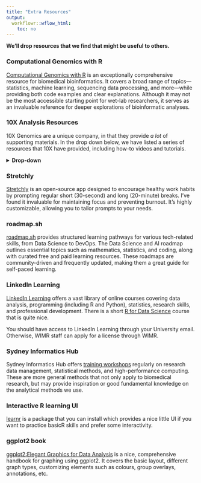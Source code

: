 ---
title: "Extra Resources"
output:
  workflowr::wflow_html:
    toc: no
---

<dev class="hint-info"> 
**We'll drop resources that we find that might be useful to others.**
</dev>

### Computational Genomics with R

[Computational Genomics with R](https://compgenomr.github.io/book/) is an exceptionally comprehensive resource for biomedical bioinformatics. It covers a broad range of topics—statistics, machine learning, sequencing data processing, and more—while providing both code examples and clear explanations. Although it may not be the most accessible starting point for wet-lab researchers, it serves as an invaluable reference for deeper explorations of bioinformatic analyses.

### 10X Analysis Resources

10X Genomics are a unique company, in that they provide *a lot* of supporting materials. In the drop down below, we have listed a series of resources that 10X have provided, including how-to videos and tutorials. 

<details><summary>**Drop-down**</summary><div>

#### Xenium In situ

**Downloads and documentation**

- [Xenium Analysis Overview](https://url.au.m.mimecastprotect.com/s/6sJtCxngwOfxRyK3wsvh1fyrb4Q?domain=10xgenomics.com)

- [Xenium Onboard Analysis](https://url.au.m.mimecastprotect.com/s/r781CyojxQTL2gERkcQiGfxIELc?domain=10xgenomics.com), [Xenium Ranger](https://url.au.m.mimecastprotect.com/s/-Q0BCzvkyVC4w3vA9CKsZf9uTIp?domain=10xgenomics.com)

- [Xenium Explorer](https://url.au.m.mimecastprotect.com/s/sR4kCANpgjCElgMz2CQtkfGuQlh?domain=10xgenomics.com)

**Webinars and workshops**

- [Demystifying single-cell and spatial sequencing data analysis: The path to making biological discoveries routine](https://url.au.m.mimecastprotect.com/s/5wH1CBNqjlC8R13OBs1uGf2ey9o?domain=10xgenomics.com)

- [Xenium: Spatial analysis of lung cancers reveals heterogeneity in tumor micro-environments](https://url.au.m.mimecastprotect.com/s/CDqhCD1vlpT3J1Qk0fRCmfjIady?domain=10xgenomics.com)

- [Xenium to unravel tumor-immune microenvironment during leptomeningeal metastasis](https://url.au.m.mimecastprotect.com/s/6FQgCE8wmrtp0mKNMIxF1f7zXFa?domain=10xgenomics.com)

- [Xenium 5k Webinar - Multimodal spatial reconstruction of autoimmune diseases with 5,000-gene assays](https://url.au.m.mimecastprotect.com/s/RPX_CGv0oyCAOmoQGSrHRfBIQxh?domain=10xgenomics.com)

#### Visium HD

**Downloads and documentation**

- [Visium Analysis Overview](https://url.au.m.mimecastprotect.com/s/YUJxCJyBrGfKARPD5HKIKfyfobF?domain=10xgenomics.com)

- [Space Ranger](https://url.au.m.mimecastprotect.com/s/iBFjCK1DvKT4Ml0GmCkSmf5pGaW?domain=10xgenomics.com)

- **Cloud Analysis**

  - [Cloud Analysis Overview](https://url.au.m.mimecastprotect.com/s/HTLXCL7EwMfQwA5Z4SYT0fyxgJU?domain=10xgenomics.com)

  - [Cloud Analysis Support Documentation](https://url.au.m.mimecastprotect.com/s/DWZGCMwGxOtzkgGAWIqUWf8WgX6?domain=10xgenomics.com)

  - [Walkthrough Tutorial (with small demo dataset)](https://url.au.m.mimecastprotect.com/s/U48sCNLJyQUjPA1GXU3cZfy8AKs?domain=10xgenomics.com) 

- [Loupe Browser](https://url.au.m.mimecastprotect.com/s/JQWhCOMKzVTvZJoy4C9f4fGs-yK?domain=10xgenomics.com)

  - [Tutorials](https://url.au.m.mimecastprotect.com/s/CVQjCP7LAXf3NOqkMfJhpfxEvSL?domain=10xgenomics.com)

**Webinars and workshops**

- [Discover spatial insights with intuitive analysis tools for Visium HD data](https://url.au.m.mimecastprotect.com/s/J7KCCQnMBZfol8myrClixfGQGY0?domain=10xgenomics.com)

- [Data-driven discovery with Visium Spatial Gene Expression for FFPE](https://url.au.m.mimecastprotect.com/s/fm_pCROND2u50J8zBHVsqf1E6ge?domain=10xgenomics.com)

- [Spatial transcriptomics data analysis in Python](https://url.au.m.mimecastprotect.com/s/09RpCVARKgCgk71R9fotRfEswDr?domain=github.com)

- [Visium HD Bioinformatics bootcamp: Hands-on Visium HD data visualization](https://url.au.m.mimecastprotect.com/s/MeygCWLVXkUDX2vWGuMuVfo96mx?domain=10xgenomics.com)

</div></details>

### Stretchly

[Stretchly](https://hovancik.net/stretchly/) is an open-source app designed to encourage healthy work habits by prompting regular short (30-second) and long (20-minute) breaks. I’ve found it invaluable for maintaining focus and preventing burnout. It’s highly customizable, allowing you to tailor prompts to your needs.

### roadmap.sh

[roadmap.sh](https://roadmap.sh) provides structured learning pathways for various tech-related skills, from Data Science to DevOps. The Data Science and AI roadmap outlines essential topics such as mathematics, statistics, and coding, along with curated free and paid learning resources. These roadmaps are community-driven and frequently updated, making them a great guide for self-paced learning.

### LinkedIn Learning

[LinkedIn Learning](https://www.linkedin.com/learning/) offers a vast library of online courses covering data analysis, programming (including R and Python), statistics, research skills, and professional development. There is a short [R for Data Science](https://www.linkedin.com/learning-login/share?account=2196204&forceAccount=false&redirect=https%3A%2F%2Fwww.linkedin.com%2Flearning%2Fr-for-data-science-analysis-and-visualization%3Ftrk%3Dshare_ent_url%26shareId%3DgVEBrY1NSqeJQqBaQvzOLQ%253D%253D) course that is quite nice. 

You should have access to LinkedIn Learning through your University email. Otherwise, WIMR staff can apply for a license through WIMR. 

### Sydney Informatics Hub 

Sydney Informatics Hub offers [training workshops](https://www.sydney.edu.au/research/facilities/sydney-informatics-hub/workshops-and-training/training-calendar.html) regularly on research data management, statistical methods, and high-performance computing. These are more general methods that not only apply to biomedical research, but may provide inspiration or good fundamental knowledge on the analytical methods we use.

### Interactive R learning UI

[learnr](rstudio.github.io/learnr) is a package that you can install which provides a nice little UI if you want to practice basicR skills and prefer some interactivity.

### ggplot2 book

[ggplot2:Elegant Graphics for Data Analysis](https://ggplot2-book.org/introduction) is a nice, comprehensive handbook for graphing using ggplot2. It covers the basic layout, different graph types, customizing elements such as colours, group overlays, annotations, etc. 


